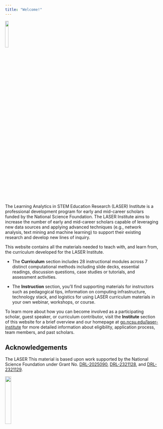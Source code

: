 ```yaml
---
title: "Welcome!"
---
```


![](images/laser-hex.png){width="15%"}

The Learning Analytics in STEM Education Research (LASER) Institute is a professional development program for early and mid-career scholars funded by the National Science Foundation. The LASER Institute aims to increase the number of early and mid-career scholars capable of leveraging new data sources and applying advanced techniques (e.g., network analysis, text mining and machine learning) to support their existing research and develop new lines of inquiry.

This website contains all the materials needed to teach with, and learn from, the curriculum developed for the LASER Institute.

-   The **Curriculum** section includes 28 instructional modules across 7 distinct computational methods including slide decks, essential readings, discussion questions, case studies or tutorials, and assessment activities.

-   The **Instruction** section, you'll find supporting materials for instructors such as pedagogical tips, information on computing infrastructure, technology stack, and logistics for using LASER curriculum materials in your own webinar, workshops, or course.

To learn more about how you can become involved as a participating scholar, guest speaker, or curriculum contributor, visit the **Institute** section of this website for a brief overview and our homepage at [go.ncsu.edu/laser-institute](go.ncsu.edu/laser-institute) for more detailed information about eligibility, application process, team members, and past scholars.

## Acknowledgements

The LASER This material is based upon work supported by the National Science Foundation under Grant No. [DRL-2025090](https://www.nsf.gov/awardsearch/showAward?AWD_ID=2025090&HistoricalAwards=false), [DRL-2321128](https://www.nsf.gov/awardsearch/showAward?AWD_ID=2321128&HistoricalAwards=false), and [DRL-2321129](https://www.nsf.gov/awardsearch/showAward?AWD_ID=2321129&HistoricalAwards=false).

![](images/nsf.png){width="20%"}
